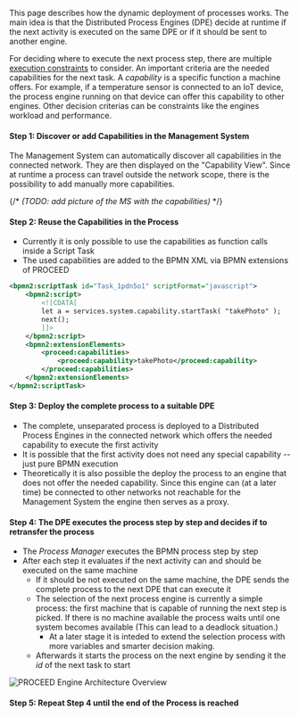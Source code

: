 This page describes how the dynamic deployment of processes works. The main idea
is that the Distributed Process Engines (DPE) decide at runtime if the next
activity is executed on the same DPE or if it should be sent to another engine.

For deciding where to execute the next process step, there are multiple
[execution constraints](execution_constraints) to consider. An
important criteria are the needed capabilities for the next task. A _capability_
is a specific function a machine offers. For example, if a temperature sensor is
connected to an IoT device, the process engine running on that device can offer
this capability to other engines. Other decision criterias can be constraints
like the engines workload and performance.

#### Step 1: Discover or add Capabilities in the Management System

The Management System can automatically discover all capabilities in the
connected network. They are then displayed on the "Capability View". Since at
runtime a process can travel outside the network scope, there is the possibility
to add manually more capabilities.

{/* _(TODO: add picture of the MS with the capabilities)_ */}

#### Step 2: Reuse the Capabilities in the Process

- Currently it is only possible to use the capabilities as function calls inside
  a Script Task
- The used capabilities are added to the BPMN XML via BPMN extensions of PROCEED

```xml filename="XML"
<bpmn2:scriptTask id="Task_1pdn5o1" scriptFormat="javascript">
    <bpmn2:script>
        <![CDATA[
        let a = services.system.capability.startTask( "takePhoto" );
        next();
        ]]>
    </bpmn2:script>
    <bpmn2:extensionElements>
        <proceed:capabilities>
            <proceed:capability>takePhoto</proceed:capability>
        </proceed:capabilities>
    </bpmn2:extensionElements>
</bpmn2:scriptTask>
```

#### Step 3: Deploy the complete process to a suitable DPE

- The complete, unseparated process is deployed to a Distributed Process Engines
  in the connected network which offers the needed capability to execute the
  first activity
- It is possible that the first activity does not need any special capability --
  just pure BPMN execution
- Theoretically it is also possible the deploy the process to an engine that
  does not offer the needed capability. Since this engine can (at a later time)
  be connected to other networks not reachable for the Management System the
  engine then serves as a proxy.

#### Step 4: The DPE executes the process step by step and decides if to retransfer the process

- The _Process Manager_ executes the BPMN process step by step
- After each step it evaluates if the next activity can and should be executed
  on the same machine
  - If it should be not executed on the same machine, the DPE sends the
    complete process to the next DPE that can execute it
  - The selection of the next process engine is currently a simple process:
    the first machine that is capable of running the next step is picked. If
    there is no machine available the process waits until one system becomes
    available (This can lead to a deadlock situation.)
    - At a later stage it is inteded to extend the selection process with
      more variables and smarter decision making.
  - Afterwards it starts the process on the next engine by sending it the _id_
    of the next task to start

![PROCEED Engine Architecture
Overview](/images/architecture/PROCEED-Engine_process_separation.png)

#### Step 5: Repeat Step 4 until the end of the Process is reached
